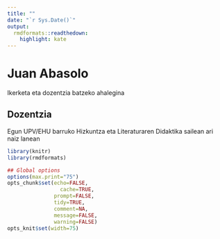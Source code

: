 ```yaml
---
title: ""
date: "`r Sys.Date()`"
output:
  rmdformats::readthedown:
    highlight: kate
---
```


# Juan Abasolo

Ikerketa eta dozentzia batzeko ahalegina

## Dozentzia

Egun UPV/EHU barruko Hizkuntza eta Literaturaren Didaktika sailean ari naiz lanean

```r
library(knitr)
library(rmdformats)

## Global options
options(max.print="75")
opts_chunk$set(echo=FALSE,
	             cache=TRUE,
               prompt=FALSE,
               tidy=TRUE,
               comment=NA,
               message=FALSE,
               warning=FALSE)
opts_knit$set(width=75)
```

